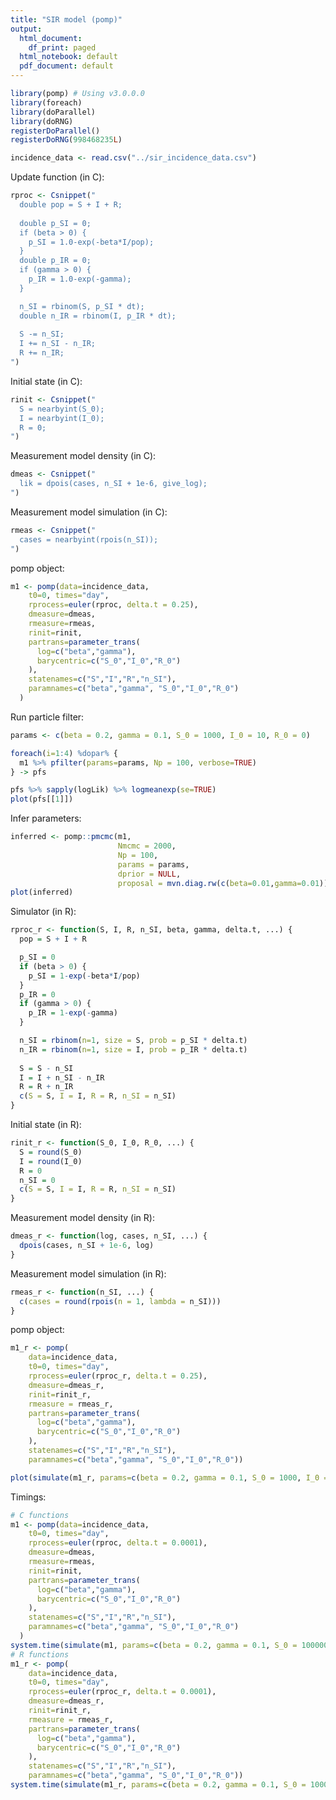 ```yaml
---
title: "SIR model (pomp)"
output:
  html_document:
    df_print: paged
  html_notebook: default
  pdf_document: default
---
```


```r
library(pomp) # Using v3.0.0.0
library(foreach)
library(doParallel)
library(doRNG)
registerDoParallel()
registerDoRNG(998468235L)
```

```r
incidence_data <- read.csv("../sir_incidence_data.csv")
```

Update function (in C):

```r
rproc <- Csnippet("
  double pop = S + I + R;
  
  double p_SI = 0;
  if (beta > 0) {
    p_SI = 1.0-exp(-beta*I/pop);
  }
  double p_IR = 0;
  if (gamma > 0) {
    p_IR = 1.0-exp(-gamma);
  }

  n_SI = rbinom(S, p_SI * dt);
  double n_IR = rbinom(I, p_IR * dt);
  
  S -= n_SI;
  I += n_SI - n_IR;
  R += n_IR;
")
```

Initial state (in C):

```r
rinit <- Csnippet("
  S = nearbyint(S_0);
  I = nearbyint(I_0);
  R = 0;
")
```

Measurement model density (in C):

```r
dmeas <- Csnippet("
  lik = dpois(cases, n_SI + 1e-6, give_log);
")
```

Measurement model simulation (in C):

```r
rmeas <- Csnippet("
  cases = nearbyint(rpois(n_SI));
")
```

pomp object:

```r
m1 <- pomp(data=incidence_data,
    t0=0, times="day",
    rprocess=euler(rproc, delta.t = 0.25),
    dmeasure=dmeas,
    rmeasure=rmeas,
    rinit=rinit,
    partrans=parameter_trans(
      log=c("beta","gamma"),
      barycentric=c("S_0","I_0","R_0")
    ),
    statenames=c("S","I","R","n_SI"),
    paramnames=c("beta","gamma", "S_0","I_0","R_0")
  )
```

Run particle filter:

```r
params <- c(beta = 0.2, gamma = 0.1, S_0 = 1000, I_0 = 10, R_0 = 0)

foreach(i=1:4) %dopar% {
  m1 %>% pfilter(params=params, Np = 100, verbose=TRUE)
} -> pfs

pfs %>% sapply(logLik) %>% logmeanexp(se=TRUE)
plot(pfs[[1]])
```

Infer parameters:

```r
inferred <- pomp::pmcmc(m1,
                        Nmcmc = 2000, 
                        Np = 100, 
                        params = params, 
                        dprior = NULL,
                        proposal = mvn.diag.rw(c(beta=0.01,gamma=0.01)))
plot(inferred)
```

Simulator (in R):

```r
rproc_r <- function(S, I, R, n_SI, beta, gamma, delta.t, ...) {
  pop = S + I + R

  p_SI = 0
  if (beta > 0) {
    p_SI = 1-exp(-beta*I/pop)
  }
  p_IR = 0
  if (gamma > 0) {
    p_IR = 1-exp(-gamma)
  }

  n_SI = rbinom(n=1, size = S, prob = p_SI * delta.t)
  n_IR = rbinom(n=1, size = I, prob = p_IR * delta.t)
  
  S = S - n_SI
  I = I + n_SI - n_IR
  R = R + n_IR
  c(S = S, I = I, R = R, n_SI = n_SI)
}
```

Initial state (in R):

```r
rinit_r <- function(S_0, I_0, R_0, ...) {
  S = round(S_0)
  I = round(I_0)
  R = 0
  n_SI = 0
  c(S = S, I = I, R = R, n_SI = n_SI)
}
```

Measurement model density (in R):

```r
dmeas_r <- function(log, cases, n_SI, ...) {
  dpois(cases, n_SI + 1e-6, log)
}
```

Measurement model simulation (in R):

```r
rmeas_r <- function(n_SI, ...) {
  c(cases = round(rpois(n = 1, lambda = n_SI)))
}
```

pomp object:

```r
m1_r <- pomp(
    data=incidence_data,
    t0=0, times="day",
    rprocess=euler(rproc_r, delta.t = 0.25),
    dmeasure=dmeas_r,
    rinit=rinit_r,
    rmeasure = rmeas_r,
    partrans=parameter_trans(
      log=c("beta","gamma"),
      barycentric=c("S_0","I_0","R_0")
    ),
    statenames=c("S","I","R","n_SI"),
    paramnames=c("beta","gamma", "S_0","I_0","R_0"))
```

```r
plot(simulate(m1_r, params=c(beta = 0.2, gamma = 0.1, S_0 = 1000, I_0 = 10, R_0 = 0), nsim = 1))
```

Timings:
```r
# C functions
m1 <- pomp(data=incidence_data,
    t0=0, times="day",
    rprocess=euler(rproc, delta.t = 0.0001),
    dmeasure=dmeas,
    rmeasure=rmeas,
    rinit=rinit,
    partrans=parameter_trans(
      log=c("beta","gamma"),
      barycentric=c("S_0","I_0","R_0")
    ),
    statenames=c("S","I","R","n_SI"),
    paramnames=c("beta","gamma", "S_0","I_0","R_0")
  )
system.time(simulate(m1, params=c(beta = 0.2, gamma = 0.1, S_0 = 1000000, I_0 = 10, R_0 = 0), nsim = 10))
# R functions
m1_r <- pomp(
    data=incidence_data,
    t0=0, times="day",
    rprocess=euler(rproc_r, delta.t = 0.0001),
    dmeasure=dmeas_r,
    rinit=rinit_r,
    rmeasure = rmeas_r,
    partrans=parameter_trans(
      log=c("beta","gamma"),
      barycentric=c("S_0","I_0","R_0")
    ),
    statenames=c("S","I","R","n_SI"),
    paramnames=c("beta","gamma", "S_0","I_0","R_0"))
system.time(simulate(m1_r, params=c(beta = 0.2, gamma = 0.1, S_0 = 1000000, I_0 = 10, R_0 = 0), nsim = 10))
```
